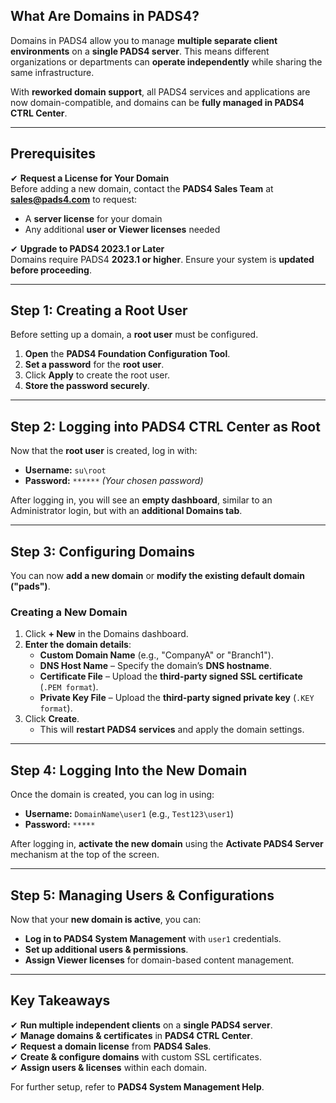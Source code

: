 ## **What Are Domains in PADS4?**
Domains in PADS4 allow you to manage **multiple separate client environments** on a **single PADS4 server**. This means different organizations or departments can **operate independently** while sharing the same infrastructure.

With **reworked domain support**, all PADS4 services and applications are now domain-compatible, and domains can be **fully managed in PADS4 CTRL Center**.

---

## **Prerequisites**
✔ **Request a License for Your Domain**  
Before adding a new domain, contact the **PADS4 Sales Team** at **[sales@pads4.com](mailto:sales@pads4.com)** to request:  
   - A **server license** for your domain  
   - Any additional **user or Viewer licenses** needed  

✔ **Upgrade to PADS4 2023.1 or Later**  
Domains require PADS4 **2023.1 or higher**. Ensure your system is **updated before proceeding**.

---

## **Step 1: Creating a Root User**
Before setting up a domain, a **root user** must be configured.

1. **Open** the **PADS4 Foundation Configuration Tool**.
2. **Set a password** for the **root user**.
3. Click **Apply** to create the root user.
4. **Store the password securely**.

---

## **Step 2: Logging into PADS4 CTRL Center as Root**
Now that the **root user** is created, log in with:

- **Username:** `su\root`
- **Password:** `******` *(Your chosen password)*

After logging in, you will see an **empty dashboard**, similar to an Administrator login, but with an **additional Domains tab**.

---

## **Step 3: Configuring Domains**
You can now **add a new domain** or **modify the existing default domain ("pads")**.

### **Creating a New Domain**
1. Click **+ New** in the Domains dashboard.
2. **Enter the domain details**:
   - **Custom Domain Name** (e.g., "CompanyA" or "Branch1").
   - **DNS Host Name** – Specify the domain’s **DNS hostname**.
   - **Certificate File** – Upload the **third-party signed SSL certificate** (`.PEM format`).
   - **Private Key File** – Upload the **third-party signed private key** (`.KEY format`).
3. Click **Create**.  
   - This will **restart PADS4 services** and apply the domain settings.

---

## **Step 4: Logging Into the New Domain**
Once the domain is created, you can log in using:

- **Username:** `DomainName\user1` (e.g., `Test123\user1`)
- **Password:** `*****`

After logging in, **activate the new domain** using the **Activate PADS4 Server** mechanism at the top of the screen.

---

## **Step 5: Managing Users & Configurations**
Now that your **new domain is active**, you can:
- **Log in to PADS4 System Management** with `user1` credentials.
- **Set up additional users & permissions**.
- **Assign Viewer licenses** for domain-based content management.

---

## **Key Takeaways**
✔ **Run multiple independent clients** on a **single PADS4 server**.  
✔ **Manage domains & certificates** in **PADS4 CTRL Center**.  
✔ **Request a domain license** from **PADS4 Sales**.  
✔ **Create & configure domains** with custom SSL certificates.  
✔ **Assign users & licenses** within each domain.  

For further setup, refer to **PADS4 System Management Help**.